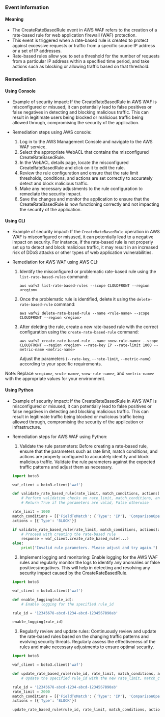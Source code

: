 
### Event Information

#### Meaning

- The CreateRateBasedRule event in AWS WAF refers to the creation of a rate-based rule for web application firewall (WAF) protection.
- This event is triggered when a rate-based rule is created to protect against excessive requests or traffic from a specific source IP address or a set of IP addresses.
- Rate-based rules allow you to set a threshold for the number of requests from a particular IP address within a specified time period, and take actions such as blocking or allowing traffic based on that threshold.

### Remediation

#### Using Console

- Example of security impact: If the CreateRateBasedRule in AWS WAF is misconfigured or misused, it can potentially lead to false positives or false negatives in detecting and blocking malicious traffic. This can result in legitimate users being blocked or malicious traffic being allowed through, compromising the security of the application.

- Remediation steps using AWS console:
  1. Log in to the AWS Management Console and navigate to the AWS WAF service.
  2. Select the appropriate WebACL that contains the misconfigured CreateRateBasedRule.
  3. In the WebACL details page, locate the misconfigured CreateRateBasedRule and click on it to edit the rule.
  4. Review the rule configuration and ensure that the rate limit thresholds, conditions, and actions are set correctly to accurately detect and block malicious traffic.
  5. Make any necessary adjustments to the rule configuration to remediate the security impact.
  6. Save the changes and monitor the application to ensure that the CreateRateBasedRule is now functioning correctly and not impacting the security of the application.

#### Using CLI

- Example of security impact: If the `CreateRateBasedRule` operation in AWS WAF is misconfigured or misused, it can potentially lead to a negative impact on security. For instance, if the rate-based rule is not properly set up to detect and block malicious traffic, it may result in an increased risk of DDoS attacks or other types of web application vulnerabilities.

- Remediation for AWS WAF using AWS CLI:
  1. Identify the misconfigured or problematic rate-based rule using the `list-rate-based-rules` command:
     ```
     aws wafv2 list-rate-based-rules --scope CLOUDFRONT --region <region>
     ```
  2. Once the problematic rule is identified, delete it using the `delete-rate-based-rule` command:
     ```
     aws wafv2 delete-rate-based-rule --name <rule-name> --scope CLOUDFRONT --region <region>
     ```
  3. After deleting the rule, create a new rate-based rule with the correct configuration using the `create-rate-based-rule` command:
     ```
     aws wafv2 create-rate-based-rule --name <new-rule-name> --scope CLOUDFRONT --region <region> --rate-key IP --rate-limit 1000 --metric-name <metric-name>
     ```
     Adjust the parameters (`--rate-key`, `--rate-limit`, `--metric-name`) according to your specific requirements.

Note: Replace `<region>`, `<rule-name>`, `<new-rule-name>`, and `<metric-name>` with the appropriate values for your environment.

#### Using Python

- Example of security impact: If the CreateRateBasedRule in AWS WAF is misconfigured or misused, it can potentially lead to false positives or false negatives in detecting and blocking malicious traffic. This can result in legitimate traffic being blocked or malicious traffic being allowed through, compromising the security of the application or infrastructure.

- Remediation steps for AWS WAF using Python:
  1. Validate the rule parameters: Before creating a rate-based rule, ensure that the parameters such as rate limit, match conditions, and actions are properly configured to accurately identify and block malicious traffic. Validate the rule parameters against the expected traffic patterns and adjust them as necessary.
  
  ```python
  import boto3
  
  waf_client = boto3.client('waf')
  
  def validate_rate_based_rule(rate_limit, match_conditions, actions):
      # Perform validation checks on rate_limit, match_conditions, and actions
      # Return True if the parameters are valid, False otherwise
  
  rate_limit = 1000
  match_conditions = [{'FieldToMatch': {'Type': 'IP'}, 'ComparisonOperator': 'EQ', 'Value': '192.0.2.0/24'}]
  actions = [{'Type': 'BLOCK'}]
  
  if validate_rate_based_rule(rate_limit, match_conditions, actions):
      # Proceed with creating the rate-based rule
      response = waf_client.create_rate_based_rule(...)
  else:
      print("Invalid rule parameters. Please adjust and try again.")
  ```

  2. Implement logging and monitoring: Enable logging for the AWS WAF rules and regularly monitor the logs to identify any anomalies or false positives/negatives. This will help in detecting and resolving any security impact caused by the CreateRateBasedRule.

  ```python
  import boto3
  
  waf_client = boto3.client('waf')
  
  def enable_logging(rule_id):
      # Enable logging for the specified rule_id
  
  rule_id = '12345678-abcd-1234-abcd-1234567890ab'
  
  enable_logging(rule_id)
  ```

  3. Regularly review and update rules: Continuously review and update the rate-based rules based on the changing traffic patterns and evolving security threats. Regularly assess the effectiveness of the rules and make necessary adjustments to ensure optimal security.

  ```python
  import boto3
  
  waf_client = boto3.client('waf')
  
  def update_rate_based_rule(rule_id, rate_limit, match_conditions, actions):
      # Update the specified rule_id with the new rate_limit, match_conditions, and actions
  
  rule_id = '12345678-abcd-1234-abcd-1234567890ab'
  rate_limit = 2000
  match_conditions = [{'FieldToMatch': {'Type': 'IP'}, 'ComparisonOperator': 'EQ', 'Value': '192.0.2.0/24'}]
  actions = [{'Type': 'BLOCK'}]
  
  update_rate_based_rule(rule_id, rate_limit, match_conditions, actions)
  ```

